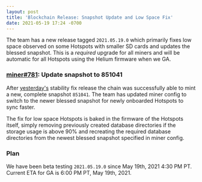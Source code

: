 ```yaml
---
layout: post
title: 'Blockchain Release: Snapshot Update and Low Space Fix'
date: 2021-05-19 17:24 -0700
---
```


The team has a new release tagged `2021.05.19.0` which primarily fixes low space observed on some
Hotspots with smaller SD cards and updates the blessed snapshot. This is a _required_ upgrade for
all miners and will be automatic for all Hotspots using the Helium firmware when we GA.

<!--truncate-->

### [miner#781](https://github.com/helium/miner/pull/781): Update snapshot to 851041

After
[yesterday's](https://engineering.helium.com/2021/05/18/blockchain-release-fixing-oom-and-sync.html)
stability fix release the chain was successfully able to mint a new, complete snapshot `851041`. The
team has updated miner config to switch to the newer blessed snapshot for newly onboarded Hotspots
to sync faster.

The fix for low space Hotspots is baked in the firmware of the Hotspots itself, simply removing
previously created database directories if the storage usage is above 90% and recreating the
required database directories from the newest blessed snapshot specified in miner config.

### Plan

We have been beta testing `2021.05.19.0` since May 19th, 2021 4:30 PM PT. Current ETA for GA is 6:00
PM PT, May 19th, 2021.
